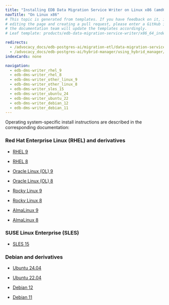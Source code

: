 ```yaml
---
title: "Installing EDB Data Migration Service Writer on Linux x86 (amd64)"
navTitle: "On Linux x86"
# This topic is generated from templates. If you have feedback on it, instead of
# editing the page and creating a pull request, please enter a GitHub issue and
# the documentation team will update the templates accordingly.
# Leaf template: products/edb-data-migration-service-writer/x86_64_index.njk

redirects:
  - /advocacy_docs/edb-postgres-ai/migration-etl/data-migration-service/getting_started/installing2/linux_x86_64/index
  - /advocacy_docs/edb-postgres-ai/hybrid-manager/using_hybrid_manager/migration/installing2/linux_x86_64/index
indexCards: none

navigation:
  - edb-dms-writer_rhel_9
  - edb-dms-writer_rhel_8
  - edb-dms-writer_other_linux_9
  - edb-dms-writer_other_linux_8
  - edb-dms-writer_sles_15
  - edb-dms-writer_ubuntu_24
  - edb-dms-writer_ubuntu_22
  - edb-dms-writer_debian_12
  - edb-dms-writer_debian_11
---
```


Operating system-specific install instructions are described in the corresponding documentation:

### Red Hat Enterprise Linux (RHEL) and derivatives

- [RHEL 9](edb-dms-writer_rhel_9)

- [RHEL 8](edb-dms-writer_rhel_8)

- [Oracle Linux (OL) 9](edb-dms-writer_rhel_9)

- [Oracle Linux (OL) 8](edb-dms-writer_rhel_8)

- [Rocky Linux 9](edb-dms-writer_other_linux_9)

- [Rocky Linux 8](edb-dms-writer_other_linux_8)

- [AlmaLinux 9](edb-dms-writer_other_linux_9)

- [AlmaLinux 8](edb-dms-writer_other_linux_8)

### SUSE Linux Enterprise (SLES)

- [SLES 15](edb-dms-writer_sles_15)

### Debian and derivatives

- [Ubuntu 24.04](edb-dms-writer_ubuntu_24)

- [Ubuntu 22.04](edb-dms-writer_ubuntu_22)

- [Debian 12](edb-dms-writer_debian_12)

- [Debian 11](edb-dms-writer_debian_11)
